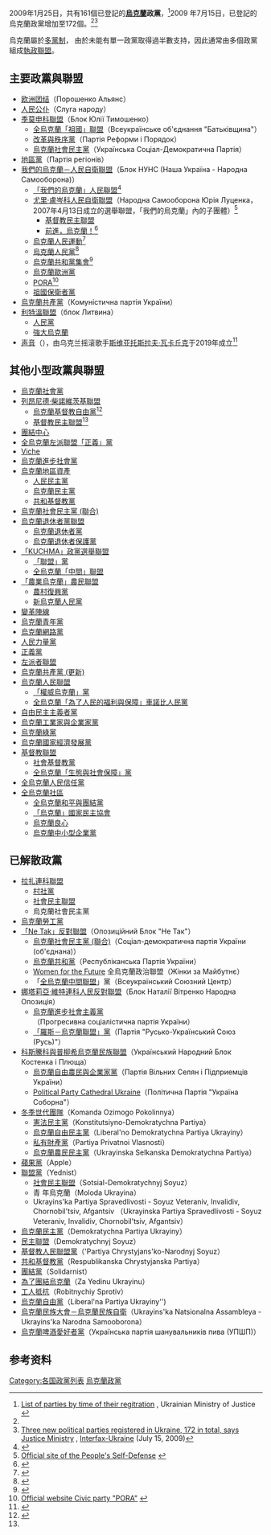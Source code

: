 {{update|time=2016-06-28T10:46:40+00:00}}
2009年1月25日，共有161個已登記的'''[[烏克蘭|烏克蘭]]政黨'''，<ref name=reg>[http://www.minjust.gov.ua/0/499 List of parties by time of their regitration] {{webarchive|url=https://archive.is/20120805061844/www.minjust.gov.ua/0/499 |date=2012-08-05 }}, Ukrainian Ministry of Justice {{uk icon}}</ref>2009 年7月15日，已登記的烏克蘭政黨增加至172個。<ref name=reg/><ref>[http://www.interfax.com.ua/eng/main/17245/ Three new political parties registered in Ukraine, 172 in total, says Justice Ministry] {{webarchive|url=https://web.archive.org/web/20120229124627/http://www.interfax.com.ua/eng/main/17245/ |date=2012-02-29 }}, [[Interfax-Ukraine|Interfax-Ukraine]] (July 15, 2009)</ref>

烏克蘭屬於[[多黨制|多黨制]]， 由於未能有單一政黨取得過半數支持，因此通常由多個政黨組成[[執政聯盟|執政聯盟]]。

== 主要政黨與聯盟 ==
*[[欧洲团结|欧洲团结]]（Порошенко Альянс）
*[[人民公僕_(政黨)|人民公仆]]（Слуга народу）
* [[季莫申科聯盟|季莫申科聯盟]]（Блок Юлії Тимошенко）
** [[全烏克蘭「祖國」聯盟|全烏克蘭「祖國」聯盟]]（Всеукраїнське об'єднання "Батьківщина"）
** [[改革與秩序黨|改革與秩序黨]]（Партія Реформи і Порядок）
** [[烏克蘭社會民主黨|烏克蘭社會民主黨]]（Українська Соціал-Демократична Партія）
* [[地區黨|地區黨]]（Партія регіонів）
* [[我們的烏克蘭－人民自衛聯盟|我們的烏克蘭－人民自衛聯盟]]（Блок НУНС (Наша Україна - Народна Самооборона)）
** [[「我們的烏克蘭」人民聯盟|「我們的烏克蘭」人民聯盟]]<ref>{{cite web|url=http://www.razom.org.ua/|title=Informational site "RAZOM"|accessdate=2007-10-02|work=[[「我們的烏克蘭」人民聯盟|「我們的烏克蘭」人民聯盟]]|archive-url=https://web.archive.org/web/20070430140205/http://www.razom.org.ua/|archive-date=2007-04-30|dead-url=yes}}</ref>
**[[尤里·盧岑科人民自衛聯盟|尤里·盧岑科人民自衛聯盟]]（Народна Самооборона Юрія Луценка，2007年4月13日成立的選舉聯盟，「我們的烏克蘭」內的子團體）<ref>[http://www.nso.org.ua/ua/about Official site of the People's Self-Defense] {{Wayback|url=http://www.nso.org.ua/ua/about |date=20120819231410 }} {{uk icon}}</ref>
***[[基督教民主聯盟_(烏克蘭)|基督教民主聯盟]]
*** [[前進，烏克蘭！|前進，烏克蘭！]]<ref>{{cite web|url=http://www.vpered-ukraino.org/|title=Party "Forward, Ukraine!"|accessdate=2007-10-02|work=[[前進，烏克蘭！|前進，烏克蘭！]]|deadurl=yes|archiveurl=https://web.archive.org/web/20070927065325/http://www.vpered-ukraino.org/|archivedate=2007-09-27}}</ref>
** [[烏克蘭人民運動|烏克蘭人民運動]]<ref>{{cite web|url=http://www.nru.org.ua/en/|title=Homepage|accessdate=2007-10-02|work=[[烏克蘭人民運動|烏克蘭人民運動]]|deadurl=yes|archiveurl=https://web.archive.org/web/20071004222200/http://www.nru.org.ua/en/|archivedate=2007-10-04}}</ref>
** [[烏克蘭人民黨|烏克蘭人民黨]]<ref>{{cite web|url=http://www.unp-ua.org/|title=Ukrainian People's Party|accessdate=2007-10-02|work=[[烏克蘭人民黨|烏克蘭人民黨]]|archive-url=https://web.archive.org/web/20071002062755/http://www.unp-ua.org/|archive-date=2007-10-02|dead-url=yes}}</ref>
** [[烏克蘭共和黨集會|烏克蘭共和黨集會]]<ref>{{cite web|url=http://www.urpsobor.org.ua/|title=Ukrainian Republican Party Assembly|accessdate=2007-10-02|work=[[烏克蘭共和黨集會|烏克蘭共和黨集會]]|archive-url=https://web.archive.org/web/20071001224337/http://www.urpsobor.org.ua/|archive-date=2007-10-01|dead-url=yes}}</ref>
** [[烏克蘭歐洲黨|烏克蘭歐洲黨]]
** [[PORA|PORA]]<ref>[http://www.pora.org.ua/ Official website Civic party "PORA"] {{webarchive|url=https://web.archive.org/web/20081110085317/http://pora.org.ua/ |date=2008-11-10 }}</ref>
** [[祖國保衛者黨|祖國保衛者黨]]
* [[烏克蘭共產黨|烏克蘭共產黨]]（Комуністична партія України）
* [[利特溫聯盟|利特溫聯盟]]（блок Литвина）
** [[人民黨_(烏克蘭)|人民黨]]
** [[強大烏克蘭|強大烏克蘭]]
*[[声音_(乌克兰政党)|声音]]（{{Lang|uk|Голос}}），由乌克兰摇滚歌手[[斯维亚托斯拉夫·瓦卡丘克|斯维亚托斯拉夫·瓦卡丘克]]于2019年成立<ref>{{Cite news|last=胡谦瑞|first=刘惠|title=乌克兰议会政党合纵连横，两大“娱乐界”新党是否联手引关注|work=澎湃新闻|accessdate=2022-03-04|date=2019-07-27|url=https://www.thepaper.cn/newsDetail_forward_4013717|language=zh}}</ref>

== 其他小型政黨與聯盟 ==
* [[烏克蘭社會黨|烏克蘭社會黨]]
* [[列昂尼德·柴諾維茨基聯盟|列昂尼德·柴諾維茨基聯盟]]
** [[烏克蘭基督教自由黨|烏克蘭基督教自由黨]]<ref name="CDU">{{cite web |url=http://www.ukranews.com/eng/article/157933.html |title=存档副本 |accessdate=2011-11-13  |deadurl=yes |archiveurl=https://web.archive.org/web/20090720234741/http://www.ukranews.com/eng/article/157933.html |archivedate=2009-07-20 }}</ref>
** [[基督教民主聯盟_(烏克蘭)|基督教民主聯盟]]<ref name="CDU"/>
* [[團結中心|團結中心]]
* [[全烏克蘭左派聯盟「正義」黨|全烏克蘭左派聯盟「正義」黨]]
* [[Viche|Viche]]
* [[烏克蘭進步社會黨|烏克蘭進步社會黨]] 
* [[烏克蘭地區資產|烏克蘭地區資產]] 
** [[人民民主黨_(烏克蘭)|人民民主黨]]
** [[烏克蘭民主黨|烏克蘭民主黨]]
** [[共和基督教黨|共和基督教黨]]
* [[烏克蘭社會民主黨_(聯合)|烏克蘭社會民主黨 (聯合)]]
* [[烏克蘭退休者黨聯盟|烏克蘭退休者黨聯盟]]
** [[烏克蘭退休者黨|烏克蘭退休者黨]]
** [[烏克蘭退休者保護黨|烏克蘭退休者保護黨]] 
* [[「KUCHMA」政黨選舉聯盟|「KUCHMA」政黨選舉聯盟]]
** [[「聯盟」黨|「聯盟」黨]]
** [[全烏克蘭「中間」聯盟|全烏克蘭「中間」聯盟]]
* [[「農業烏克蘭」農民聯盟|「農業烏克蘭」農民聯盟]]
** [[農村復興黨|農村復興黨]]
** [[新烏克蘭人民黨|新烏克蘭人民黨]]
* [[變革陣線|變革陣線]]
* [[烏克蘭青年黨|烏克蘭青年黨]]
* [[烏克蘭網路黨|烏克蘭網路黨]]
* [[人民力量黨_(烏克蘭)|人民力量黨]]
* [[正義黨_(烏克蘭)|正義黨]]
* [[左派者聯盟|左派者聯盟]]
* [[烏克蘭共產黨_(更新)|烏克蘭共產黨 (更新)]]
* [[烏克蘭人民聯盟|烏克蘭人民聯盟]]
** [[「權威烏克蘭」黨|「權威烏克蘭」黨]]
** [[全烏克蘭「為了人民的福利與保障」車諾比人民黨|全烏克蘭「為了人民的福利與保障」車諾比人民黨]]
* [[自由民主主義者黨|自由民主主義者黨]]
* [[烏克蘭工業家與企業家黨|烏克蘭工業家與企業家黨]]
* [[烏克蘭綠黨|烏克蘭綠黨]]
* [[烏克蘭國家經濟發展黨|烏克蘭國家經濟發展黨]]
* [[基督教聯盟|基督教聯盟]]
** [[社會基督教黨|社會基督教黨]]
** [[全烏克蘭「生態與社會保障」黨|全烏克蘭「生態與社會保障」黨]]
* [[全烏克蘭人民信任黨|全烏克蘭人民信任黨]]
* [[全烏克蘭社區|全烏克蘭社區]]
** [[全烏克蘭和平與團結黨|全烏克蘭和平與團結黨]]
** [[「烏克蘭」國家民主協會|「烏克蘭」國家民主協會]]
** [[烏克蘭良心|烏克蘭良心]]
** [[烏克蘭中小型企業黨|烏克蘭中小型企業黨]]

== 已解散政黨 ==
* [[拉扎連科聯盟|拉扎連科聯盟]]
** [[村社黨|村社黨]]
** [[社會民主聯盟_(烏克蘭)|社會民主聯盟]]
** 烏克蘭社會民主黨
* [[烏克蘭勞工黨|烏克蘭勞工黨]]
* [[「Ne_Tak」反對聯盟|「Ne Tak」反對聯盟]]（Опозиційний Блок "Не Так"）
** [[烏克蘭聯合社會民主黨|烏克蘭社會民主黨 (聯合)]]（Соціал-демократична партія України (об'єднана)）
** [[烏克蘭共和黨|烏克蘭共和黨]]（Республіканська Партія України）
** [[Women_for_the_Future|Women for the Future]] 全烏克蘭政治聯盟（Жінки за Майбутнє）
** 「[[全烏克蘭中間聯盟|全烏克蘭中間聯盟]]」黨（Всеукраїнський Союзний Центр）
* [[娜塔莉亞·維特連科人民反對聯盟|娜塔莉亞·維特連科人民反對聯盟]]（Блок Наталії Вітренко Народна Опозиція）
** [[烏克蘭進步社會主義黨|烏克蘭進步社會主義黨]]（Прогресивна соціалістична партія України）
** [[羅斯－烏克蘭聯盟黨|「羅斯－烏克蘭聯盟」黨]]（Партія "Русько-Український Союз (Русь)"）
* [[科斯騰科與普柳希烏克蘭民族聯盟|科斯騰科與普柳希烏克蘭民族聯盟]]（Український Народний Блок Костенка і Плюща）
** [[烏克蘭自由農民與企業家黨|烏克蘭自由農民與企業家黨]]（Партія Вільних Селян і Підприемців України）
** [[Political_Party_Cathedral_Ukraine|Political Party Cathedral Ukraine]]（Політична Партія "Україна Соборна"）
* [[冬季世代團隊|冬季世代團隊]]（Komanda Ozimogo Pokolinnya）
** [[憲法民主黨_(烏克蘭)|憲法民主黨]]（Konstitutsiyno-Demokratychna Partiya）
** [[烏克蘭自由民主黨|烏克蘭自由民主黨]]（Liberal'no Demokratychna Partiya Ukrayiny）
** [[私有財產黨|私有財產黨]]（Partiya Privatnoi Vlasnosti）
** [[烏克蘭農民民主黨|烏克蘭農民民主黨]]（Ukrayinska Selkanska Demokratychna Partiya）
* [[蘋果黨|蘋果黨]]（Apple）
* [[聯盟黨_(烏克蘭)|聯盟黨]]（Yednist）
** [[社會民主聯盟_(烏克蘭)|社會民主聯盟]]（Sotsial-Demokratychnyj Soyuz）
** 青 年烏克蘭（Moloda Ukrayina）
** Ukrayins'ka Partiya Spravedlivosti - Soyuz Veteraniv, Invalidiv, Chornobil'tsiv, Afgantsiv （Ukrayinska Partiya Spravedlivosti - Soyuz Veteraniv, Invalidiv, Chornobil'tsiv, Afgantsiv）
* [[烏克蘭民主黨|烏克蘭民主黨]]（Demokratychna Partiya Ukrayiny）
* [[民主聯盟_(烏克蘭)|民主聯盟]]（Demokratychnyj Soyuz）
* [[基督教人民聯盟黨|基督教人民聯盟黨]]（'Partiya Chrystyjans'ko-Narodnyj Soyuz）
* [[共和基督教黨|共和基督教黨]]（Respublikanska Chrystyjanska Partiya）
* [[團結黨_(烏克蘭)|團結黨]]（Solidarnist）
* [[為了團結烏克蘭|為了團結烏克蘭]]（Za Yedinu Ukrayinu）
* [[工人抵抗|工人抵抗]]（Robitnychiy Sprotiv）
* [[烏克蘭自由黨|烏克蘭自由黨]]（Liberal'na Partiya Ukrayiny'')
* [[烏克蘭民族大會－烏克蘭民族自衛|烏克蘭民族大會－烏克蘭民族自衛]]（Ukrayins'ka Natsionalna Assambleya - Ukrayins'ka Narodna Samooborona）
* [[烏克蘭啤酒愛好者黨|烏克蘭啤酒愛好者黨]]（Українська партія шанувальників пива (УПШП)）

== 参考资料 ==
{{reflist}}
{{乌克兰政党}}
{{歐洲題目|政黨列表}}

[[Category:各国政黨列表|Category:各国政黨列表]]
[[Category:烏克蘭政黨|]]